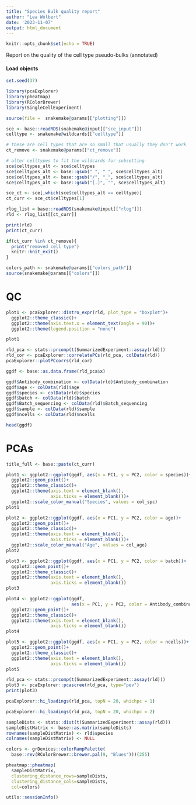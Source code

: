 ```yaml
---
title: "Species Bulk quality report"
author: "Lea Wölbert"
date: '2023-11-07'
output: html_document
---
```


```r
knitr::opts_chunk$set(echo = TRUE)
```

Report on the quality of the cell type pseudo-bulks (annotated)

#### Load objects

```r
set.seed(37)
```

```r
library(pcaExplorer)
library(pheatmap)
library(RColorBrewer)
library(SingleCellExperiment)
```

```r
source(file =  snakemake@params[["plotting"]])
```

```r
sce <- base::readRDS(snakemake@input[["sce_input"]])
celltype <- snakemake@wildcards[["celltype"]]

# these are cell types that are so small that usually they don't work
ct_remove <- snakemake@params[["ct_remove"]]

# alter celltypes to fit the wildcards for subsetting
sce$celltypes_alt <- sce$celltypes
sce$celltypes_alt <- base::gsub(" ", "_", sce$celltypes_alt)
sce$celltypes_alt <- base::gsub("/", "_", sce$celltypes_alt)
sce$celltypes_alt <- base::gsub("[.]", "", sce$celltypes_alt)

sce_ct <- sce[,which(sce$celltypes_alt == celltype)]
ct_curr <- sce_ct$celltypes[1]

rlog_list = base::readRDS(snakemake@input[["rlog"]])
rld <- rlog_list[[ct_curr]]

print(rld)
print(ct_curr)

if(ct_curr %in% ct_remove){
  print("removed cell type")
  knitr::knit_exit()
}
```

```r
colors_path <- snakemake@params[["colors_path"]]
source(snakemake@params[["colors"]])
```

# QC

```r
plot1 <- pcaExplorer::distro_expr(rld, plot_type = "boxplot")+
  ggplot2::theme_classic()+
  ggplot2::theme(axis.text.x = element_text(angle = 90))+
  ggplot2::theme(legend.position = "none")

plot1
```

```r
rld_pca <- stats::prcomp(t(SummarizedExperiment::assay(rld)))
rld_cor <- pcaExplorer::correlatePCs(rld_pca, colData(rld))
pcaExplorer::plotPCcorrs(rld_cor)
```

```r

ggdf <- base::as.data.frame(rld_pca$x)

ggdf$Antibody_combination <- colData(rld)$Antibody_combination
ggdf$age <- colData(rld)$age
ggdf$species <- colData(rld)$species
ggdf$batch <- colData(rld)$batch
ggdf$Batch_sequencing <- colData(rld)$Batch_sequencing
ggdf$sample <- colData(rld)$sample
ggdf$ncells <- colData(rld)$ncells

head(ggdf)
```

# PCAs

```r

title_full <- base::paste(ct_curr)

plot1 <- ggplot2::ggplot(ggdf, aes(x = PC1, y = PC2, color = species))+
  ggplot2::geom_point()+
  ggplot2::theme_classic()+
  ggplot2::theme(axis.text = element_blank(),
                 axis.ticks = element_blank())+
  ggplot2::scale_color_manual("Species", values = col_spc)
plot1

plot2 <- ggplot2::ggplot(ggdf, aes(x = PC1, y = PC2, color = age))+
  ggplot2::geom_point()+
  ggplot2::theme_classic()+
  ggplot2::theme(axis.text = element_blank(),
                 axis.ticks = element_blank())+
  ggplot2::scale_color_manual("Age", values = col_age)
plot2

plot3 <- ggplot2::ggplot(ggdf, aes(x = PC1, y = PC2, color = batch))+
  ggplot2::geom_point()+
  ggplot2::theme_classic()+
  ggplot2::theme(axis.text = element_blank(),
                 axis.ticks = element_blank())
plot3

plot4 <- ggplot2::ggplot(ggdf, 
                         aes(x = PC1, y = PC2, color = Antibody_combination))+
  ggplot2::geom_point()+
  ggplot2::theme_classic()+
  ggplot2::theme(axis.text = element_blank(),
                 axis.ticks = element_blank())
plot4

plot5 <- ggplot2::ggplot(ggdf, aes(x = PC1, y = PC2, color = ncells))+
  ggplot2::geom_point()+
  ggplot2::theme_classic()+
  ggplot2::theme(axis.text = element_blank(),
                 axis.ticks = element_blank())
plot5
```

```r
rld_pca <- stats::prcomp(t(SummarizedExperiment::assay(rld)))
plot3 <- pcaExplorer::pcascree(rld_pca, type="pev")
print(plot3)
```

```r
pcaExplorer::hi_loadings(rld_pca, topN = 20, whichpc = 1)
```

```r
pcaExplorer::hi_loadings(rld_pca, topN = 20, whichpc = 2)
```

```r
sampleDists <- stats::dist(t(SummarizedExperiment::assay(rld)))
sampleDistMatrix <- base::as.matrix(sampleDists)
rownames(sampleDistMatrix) <- rld$species
colnames(sampleDistMatrix) <- NULL

colors <- grDevices::colorRampPalette(
  base::rev(RColorBrewer::brewer.pal(9, "Blues")))(255)

pheatmap::pheatmap(
  sampleDistMatrix,
  clustering_distance_rows=sampleDists,
  clustering_distance_cols=sampleDists,
  col=colors)
```

```r
utils::sessionInfo()
```